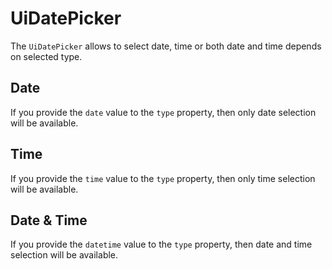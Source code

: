 


<Meta title="UiDatePicker/Docs" />

# UiDatePicker

The `UiDatePicker` allows to select date, time or both date and time depends on selected type.

## Date

If you provide the `date` value to the `type` property, then only date selection will be available.

<Canvas>
  <DateStory.render />
</Canvas>

## Time

If you provide the `time` value to the `type` property, then only time selection will be available.

<Canvas>
  <TimeStory.render />
</Canvas>

## Date & Time

If you provide the `datetime` value to the `type` property, then date and time selection will be available.

<Canvas>
  <DateTimeStory.render />
</Canvas>

<ArgsTable of={UiDatePicker} />
